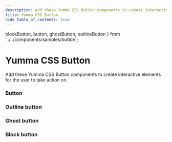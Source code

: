 ```yaml
---
description: Add these Yumma CSS Button components to create interactive elements for the user to take action on.
title: Yumma CSS Button
hide_table_of_contents: true
---
```


  blockButton,
  button,
  ghostButton,
  outlineButton
} from '../../components/samples/button';

# Yumma CSS Button

Add these Yumma CSS Button components to create interactive elements for the user to take action on.

### Button

<ClassPreview 
  codeData={button}
  useCenter
  usePadding
  useTabs
  useVersion = 'release'
/>

### Outline button

<ClassPreview
  codeData={outlineButton}
  useCenter
  usePadding
  useTabs
  useVersion = 'release'
/>

### Ghost button

<ClassPreview
  codeData={ghostButton}
  useCenter
  usePadding
  useTabs
  useVersion = 'release'
/>

### Block button

<ClassPreview
  codeData={blockButton}
  useCenter
  usePadding
  useTabs
  useVersion = 'release'
/>